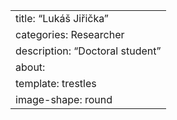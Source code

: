---
title: "Lukáš Jiřička"
categories: Researcher
description: "Doctoral student"
about:
  template: trestles
  image-shape: round
---